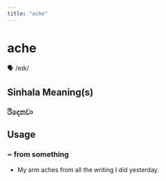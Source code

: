 ```yaml
---
title: "ache"
---
```


# ache

🗣️ /eɪk/

## Sinhala Meaning(s)

### රිදෙනවා

## Usage

### ~ from something

- My arm aches from all the writing I did yesterday.

